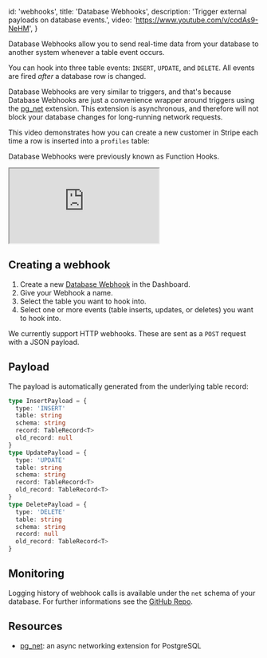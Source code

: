 
  id: 'webhooks',
  title: 'Database Webhooks',
  description: 'Trigger external payloads on database events.',
  video: 'https://www.youtube.com/v/codAs9-NeHM',
}

Database Webhooks allow you to send real-time data from your database to another system whenever a table event occurs.

You can hook into three table events: `INSERT`, `UPDATE`, and `DELETE`. All events are fired _after_ a database row is changed.

Database Webhooks are very similar to triggers, and that's because Database Webhooks are just a convenience wrapper around triggers
using the [pg_net](/docs/guides/database/extensions/pgnet) extension. This extension is asynchronous, and therefore will not block your database changes for long-running network requests.

This video demonstrates how you can create a new customer in Stripe each time a row is inserted into a `profiles` table:

<Admonition type="note">

Database Webhooks were previously known as Function Hooks.

</Admonition>

<div className="video-container">
  <iframe
    src="https://www.youtube-nocookie.com/embed/codAs9-NeHM"
    frameBorder="1"
    allow="accelerometer; autoplay; clipboard-write; encrypted-media; gyroscope; picture-in-picture"
    allowFullScreen
  ></iframe>
</div>

## Creating a webhook

1. Create a new [Database Webhook](https://supabase.com/dashboard/project/_/database/hooks) in the Dashboard.
1. Give your Webhook a name.
1. Select the table you want to hook into.
1. Select one or more events (table inserts, updates, or deletes) you want to hook into.

We currently support HTTP webhooks. These are sent as a `POST` request with a JSON payload.

## Payload

The payload is automatically generated from the underlying table record:

```typescript
type InsertPayload = {
  type: 'INSERT'
  table: string
  schema: string
  record: TableRecord<T>
  old_record: null
}
type UpdatePayload = {
  type: 'UPDATE'
  table: string
  schema: string
  record: TableRecord<T>
  old_record: TableRecord<T>
}
type DeletePayload = {
  type: 'DELETE'
  table: string
  schema: string
  record: null
  old_record: TableRecord<T>
}
```

## Monitoring

Logging history of webhook calls is available under the `net` schema of your database. For further informations see the [GitHub Repo](https://github.com/supabase/pg_net).

## Resources

- [pg_net](/docs/guides/database/extensions/pgnet): an async networking extension for PostgreSQL


